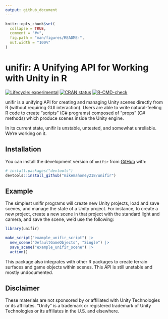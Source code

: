 ```yaml
---
output: github_document
---
```


<!-- README.md is generated from README.Rmd. Please edit that file -->

```r
knitr::opts_chunk$set(
  collapse = TRUE,
  comment = "#>",
  fig.path = "man/figures/README-",
  out.width = "100%"
)
```

# unifir: A Unifying API for Working with Unity in R

<!-- badges: start -->
[![Lifecycle: experimental](https://img.shields.io/badge/lifecycle-experimental-orange.svg)](https://lifecycle.r-lib.org/articles/stages.html#experimental)
[![CRAN status](https://www.r-pkg.org/badges/version/unifir)](https://CRAN.R-project.org/package=unifir)
[![R-CMD-check](https://github.com/mikemahoney218/unifir/workflows/R-CMD-check/badge.svg)](https://github.com/mikemahoney218/unifir/actions)
<!-- badges: end -->

unifir is a unifying API for creating and managing Unity scenes directly from R
(without requiring GUI interaction). Users are able to write natural-feeling R
code to create "scripts" (C# programs) composed of "props" (C# methods)
which produce scenes inside the Unity engine.

In its current state, unifir is unstable, untested, and somewhat unreliable. 
We're working on it.

## Installation

You can install the development version of `unifir` from 
[GitHub](https://github.com/) with:

``` r
# install.packages("devtools")
devtools::install_github("mikemahoney218/unifir")
```
## Example

The simplest unifir programs will create new Unity projects, load and save 
scenes, and manage the state of a Unity project. For instance, to create a new
project, create a new scene in that project with the standard light and camera,
and save the scene, we'd use the following:

```r
library(unifir)

make_script("example_unifir_script") |> 
  new_scene("DefaultGameObjects", "Single") |> 
  save_scene("example_unifir_scene") |> 
  action()
```

This package also integrates with other R packages to create terrain surfaces
and game objects within scenes. This API is still unstable and mostly 
undocumented.

## Disclaimer

These materials are not sponsored by or affiliated with Unity Technologies or 
its affiliates. "Unity" is a trademark or registered trademark of Unity 
Technologies or its affiliates in the U.S. and elsewhere.
